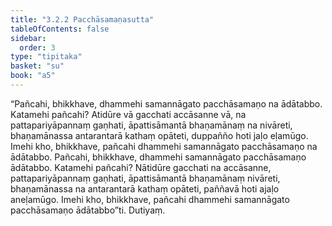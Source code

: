 ```yaml
---
title: "3.2.2 Pacchāsamaṇasutta"
tableOfContents: false
sidebar:
  order: 3
type: "tipitaka"
basket: "su"
book: "a5"
---
```



<DynamicBreadcrumb />

<Division number="112" book="a5">

<Paragraph number="666" book="a5">
“Pañcahi, bhikkhave, dhammehi samannāgato pacchāsamaṇo na ādātabbo. Katamehi pañcahi? Atidūre vā gacchati accāsanne vā, na pattapariyāpannaṃ gaṇhati, āpattisāmantā bhaṇamānaṃ na nivāreti, bhaṇamānassa antarantarā kathaṃ opāteti, duppañño hoti jaḷo eḷamūgo. Imehi kho, bhikkhave, pañcahi dhammehi samannāgato pacchāsamaṇo na ādātabbo.
</Paragraph>

<Paragraph number="667" book="a5">
Pañcahi, bhikkhave, dhammehi samannāgato pacchāsamaṇo ādātabbo. Katamehi pañcahi? Nātidūre gacchati na accāsanne, pattapariyāpannaṃ gaṇhati, āpattisāmantā bhaṇamānaṃ nivāreti, bhaṇamānassa na antarantarā kathaṃ opāteti, paññavā hoti ajaḷo aneḷamūgo. Imehi kho, bhikkhave, pañcahi dhammehi samannāgato pacchāsamaṇo ādātabbo”ti.

</Paragraph>
</Division>

<Paragraph number="668" type="center" book="a5">
Dutiyaṃ.
</Paragraph>